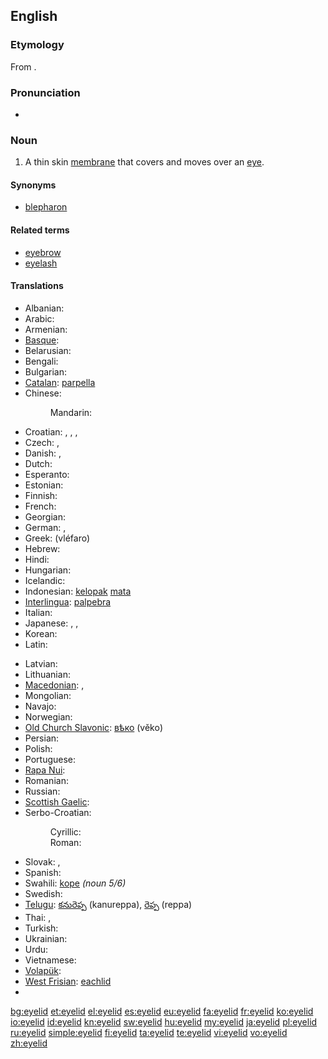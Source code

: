 ==English==
{{wikipedia}}

===Etymology===
From {{compound|eye|lid}}.

===Pronunciation===
* {{audio|en-us-eyelid.ogg|Audio (US)}}

===Noun===
{{en-noun}}

# {{anatomy}} A thin skin [[membrane]] that covers and moves over an [[eye]].

====Synonyms====
* [[blepharon]]

====Related terms====
* [[eyebrow]]
* [[eyelash]]

====Translations====
{{trans-top|(anatomy) A thin skin membrane that covers and moves over an eye}}
* Albanian: {{t|sq|qepallë|xs=Albanian}}
* Arabic: {{t|ar|جفن|m|tr=jafn|sc=Arab}}
* Armenian: {{t-|hy|կոպ|tr=kop}}
* [[Basque]]: {{t|eu|betazal|xs=Basque}}
* Belarusian: {{t|be|павека|f|tr=pavéka|sc=Cyrl}}
* Bengali: {{t|bn|চোখের পাতা|tr=coker pata|sc=Beng|xs=Bengali}}
* Bulgarian: {{t|bg|клепка|f|tr=klépka|sc=Cyrl}}
* [[Catalan]]: [[parpella]]
* Chinese:
*: Mandarin: {{t|zh|眼皮|tr=yǎnpí|sc=Hani}}
* Croatian: {{t-|hr|vjeđa|f}}, {{t|hr|kapak|m}}, {{t|hr|vjeđe|p}}, {{t|hr|kapci|p}}
* Czech: {{t-|cs|oční víčko|n}}, {{t-|cs|víčko|n}}
* Danish: {{t-|da|øjelåg|n}},  {{t-|da|øjenlåg|n}}
* Dutch: {{t-|nl|ooglid|n}}
* Esperanto: {{t-|eo|palpebro|xs=Esperanto}}
* Estonian: {{t|et|silmalaug}}
* Finnish: {{t-|fi|silmäluomi}}
* French: {{t+|fr|paupière|f}}
* Georgian: {{t|ka|ქუთუთო|tr=k‘ut‘ut‘o|sc=Geor}}
* German: {{t+|de|Augenlid|n}}, {{t+|de|Lid|n}}
* Greek: {{t+|el|βλέφαρο|n}} (vléfaro)
* Hebrew: {{t|he|עפעף|m|tr=afaf|alt=עַפְעַף|sc=Hebr}}
* Hindi: {{t|hi|पपोटा|tr=papōṭā|sc=Deva}}
* Hungarian: {{t+|hu|szemhéj}}
* Icelandic: {{t-|is|augnlok|n}}
* Indonesian: [[kelopak]] [[mata]]
* [[Interlingua]]: [[palpebra#Indonesian|palpebra]]
* Italian: {{t+|it|palpebra|f}}
* Japanese: {{t|ja|瞼|sc=Jpan}}, {{t|ja|眼蓋|sc=Jpan}}, {{t|ja|目蓋|tr=まぶた, mabuta|sc=Jpan}}
* Korean: {{t|ko|눈꺼풀|tr=nun-ggeopul|sc=Kore}}
* Latin: {{t-|la|palpebra}}
{{trans-mid}}
* Latvian: {{t|lv|plakstiņš|m|xs=Latvian}}
* Lithuanian: {{t|lt|akies vokas|m|xs=Lithuanian}}
* [[Macedonian]]: {{t|mk|клепка|f|tr=klépka}},  {{t-|mk|капак|m|tr=kápak}}
* Mongolian: {{t|mn|зовхи|tr=zovhi|sc=Cyrl|xs=Mongolian}}
* Navajo: {{tø|nv|anázis}}
* Norwegian: {{t|no|øyelokk|n}}
* [[Old Church Slavonic]]: [[вѣко]] (věko) {{n}}
* Persian: {{t|fa|پلک چشم|tr=palak-e čašm|xs=Persian}}
* Polish: {{t+|pl|powieka|f}}
* Portuguese: {{t+|pt|pálpebra|f}}
* [[Rapa Nui]]: {{tø|rap|papare mata|xs=Rapa Nui}}
* Romanian: {{t-|ro|pleoapă|f}}
* Russian: {{t+|ru|веко|n|tr=véko}}
* [[Scottish Gaelic]]: {{t-|gd|rosg|m|xs=Scottish Gaelic}}
* Serbo-Croatian:
*: Cyrillic: {{t|sh|капак|m}}
*: Roman: {{t|sh|kapak|m}}
* Slovak: {{t|sk|očné viečko|n}}, {{t|sk|viečko|n}}
* Spanish: {{t+|es|párpado}}
* Swahili: [[kope]] ''(noun 5/6)''
* Swedish: {{t-|sv|ögonlock|n}}
* [[Telugu]]: [[కనురెప్ప]] (kanureppa), [[రెప్ప]] (reppa)
* Thai: {{t|th|หนังตา|tr=năng dtaa|sc=Thai}}, {{t|th|เปลือกตา|tr=bplèuak dtaa|sc=Thai}}
* Turkish: {{t-|tr|göz kapağı}}
* Ukrainian: {{t|uk|повіка|f|tr=povíka|sc=Cyrl}}
* Urdu: {{t|ur|پپوٹا|tr=papōṭā|sc=ur-Arab}}
* Vietnamese: {{t|vi|mi mắt}}
* [[Volapük]]: {{t|vo|logalip}}
* [[West Frisian]]: [[eachlid]] {{n}}
* {{trreq|yi}}
{{trans-bottom}}

[[bg:eyelid]]
[[et:eyelid]]
[[el:eyelid]]
[[es:eyelid]]
[[eu:eyelid]]
[[fa:eyelid]]
[[fr:eyelid]]
[[ko:eyelid]]
[[io:eyelid]]
[[id:eyelid]]
[[kn:eyelid]]
[[sw:eyelid]]
[[hu:eyelid]]
[[my:eyelid]]
[[ja:eyelid]]
[[pl:eyelid]]
[[ru:eyelid]]
[[simple:eyelid]]
[[fi:eyelid]]
[[ta:eyelid]]
[[te:eyelid]]
[[vi:eyelid]]
[[vo:eyelid]]
[[zh:eyelid]]